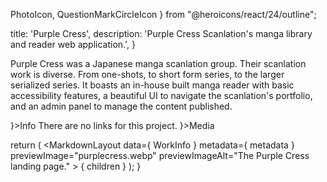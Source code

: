   PhotoIcon,
  QuestionMarkCircleIcon
} from "@heroicons/react/24/outline";

  title: 'Purple Cress',
  description: 'Purple Cress Scanlation\'s manga library and reader web application.',
}


Purple Cress was a Japanese manga scanlation group. Their scanlation work is diverse. From one-shots, to short form series, to the larger serialized series. It boasts an in-house built manga reader with basic accessibility features, a beautiful UI to navigate the scanlation's portfolio, and an admin panel to manage the content published.

<MSAnimatedSection className="grid cols-1 @large:cols-3 gap-md mt-4xl">
  <MSAnimatedSection>
    <MSTitleBar clsssName="jc-center" icon={<QuestionMarkCircleIcon />}>Info</MSTitleBar>
    <Info data={ WorkInfo }>
      There are no links for this project.
    </Info>
  </MSAnimatedSection>
  <MSAnimatedSection delay={0.3} className="start-1 end-1 @large:start-2 @large:end-4">
    <MSTitleBar clsssName="jc-center" icon={<PhotoIcon />}>Media</MSTitleBar>
    <div className="w-full grid cols-1 gap-md mt-md">
      <PreviewImage src="/img/purplecress/purplecress-chapter-view.webp" alt="A screen capture of the series preview page." />
      <PreviewImage src="/img/purplecress/purplecress-reader.webp" alt="A screen capture of the chapter reader." />
    </div>
  </MSAnimatedSection>
</MSAnimatedSection>

  return (
    <MarkdownLayout
      data={ WorkInfo }
      metadata={ metadata }
      previewImage="purplecress.webp"
      previewImageAlt="The Purple Cress landing page."
    >
      { children }
    </MarkdownLayout>
  );
}